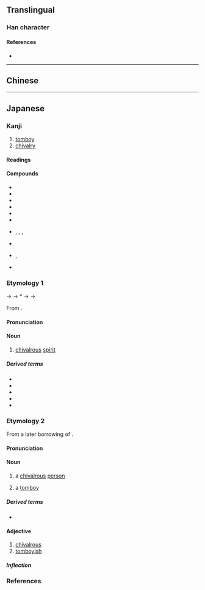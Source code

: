 {{also|俠}}
{{character info/new}}
==Translingual==

===Han character===
{{Han char|rn=9|rad=人|as=06|sn=8|four=|canj=OKT|ids=⿰亻夹}}

====References====
* {{Han ref|kx=0102.291|dkj=00625|dj=0218.080|hdz=10147.010|uh=4FA0|ud=20384}}

----

==Chinese==
{{zh-see|俠}}

----

==Japanese==

===Kanji===
{{ja-kanji|grade=|rs=人06|kyu=俠}}

# [[tomboy]]
# [[chivalry]]

====Readings====
{{ja-readings
|goon=ぎょう<げふ
|kanon=きょう<けふ
|toon=きゃん<きやん
|kun=おとこだて-
}}

====Compounds====
{{der-top|Compounds}}
* {{ja-r|侠客|きょうかく}}
* {{ja-r|侠気|きょうき}}
* {{ja-r|侠骨|きょうこつ}}
* {{ja-r|侠者|きょうしゃ}}
* {{ja-r|義侠|ぎきょう}}
* {{ja-r|豪侠|ごうきょう}}
* {{ja-r|任侠|じんきょう|rom=-}}, {{ja-r|仁侠|じんきょう}}, {{ja-r|任侠|にんきょう|rom=-}}, {{ja-r|仁侠|にんきょう}}
* {{ja-r|勇侠|ゆうきょう}}
* {{ja-r|游侠|ゆうきょう|rom=-}}, {{ja-r|遊侠|ゆうきょう}}
* {{ja-r|侠%気|おとこ%ぎ}}
{{der-bottom}}

===Etymology 1===
{{ja-kanjitab|きょう|yomi=o}}
{{IPAchar|/kepu/}} → {{IPAchar|/kefu/}} → *{{IPAchar|/kewu/}} → {{IPAchar|/keu/}} → {{IPAchar|/kjoː/}}

From {{bor|ja|ltc|sort=きやん|-}} {{ltc-l|俠}}.

====Pronunciation====
{{ja-pron|y=ko|きょう|acc=1|acc_ref=DJR}}

====Noun====
{{ja-noun|kyu=俠|きょう|hhira=けふ}}

# [[chivalrous]] [[spirit]] {{rfv-sense|ja}}
#: {{synonyms|ja|男気|tr=otokogi|俠気|tr2=kyōki}}

=====Derived terms=====
{{der-top}}
* {{ja-r|侠血|きょうけつ}}
* {{ja-r|侠心|きょうしん}}
* {{ja-r|侠盗|きょうとう}}
* {{ja-r|侠婦|きょうふ}}
* {{ja-r|武侠|ぶきょう}}
{{der-bottom}}

===Etymology 2===
{{ja-kanjitab|きゃん|yomi=o}}

From a later borrowing of {{bor|ja|ltc|sort=きやん|-}} {{ltc-l|俠}}. {{rfv-etymology|ja}}

====Pronunciation====
{{ja-pron|y=to|きゃん|acc=1|acc_ref=DJR}}

====Noun====
{{ja-noun|kyu=俠|きゃん}}

# a [[chivalrous]] [[person]]
#: {{synonyms|ja|侠客|tr=kyōkaku}}
# a [[tomboy]]
#: {{synonyms|ja|御侠|tr=o-kyan|転婆|tr2=tenba}}

=====Derived terms=====
* {{ja-r|御%侠|お%-きゃん}}

====Adjective====
{{ja-adj|kyu=俠|infl=na|きゃん}}

# [[chivalrous]]
# [[tomboyish]]
#: {{synonyms|ja|御侠|tr=o-kyan|転婆|tr2=tenba}}

=====Inflection=====
{{ja-na|きゃん}}

===References===
<references/>